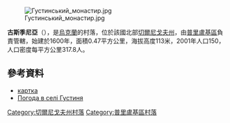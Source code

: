 [[Image:Густинський_монастир.jpg|right]]

{{coord|50|38|26|N|32|28|1|E|scale:100000|display=title}}

'''古斯季尼亞'''（{{lang-uk|Густиня}}），是[[烏克蘭|烏克蘭]]的村落，位於該國北部[[切爾尼戈夫州|切爾尼戈夫州]]，由[[普里盧基區|普里盧基區]]負責管轄，始建於1600年，面積0.47平方公里，海拔高度113米，2001年人口150，人口密度每平方公里317.8人。

==參考資料==
* [http://gska2.rada.gov.ua/pls/z7502/A005?rdat1=28.11.2009&rf7571=40840 картка]{{dead link|date=2017年12月 |bot=InternetArchiveBot |fix-attempted=yes }}
* [http://weather.in.ua/ua/chernigovskaja/6234 Погода в селі Густиня] {{Wayback|url=http://weather.in.ua/ua/chernigovskaja/6234 |date=20111220114734 }}

[[Category:切爾尼戈夫州村落|Category:切爾尼戈夫州村落]]
[[Category:普里盧基區村落|Category:普里盧基區村落]]


{{Chernihiv-geo-stub}}